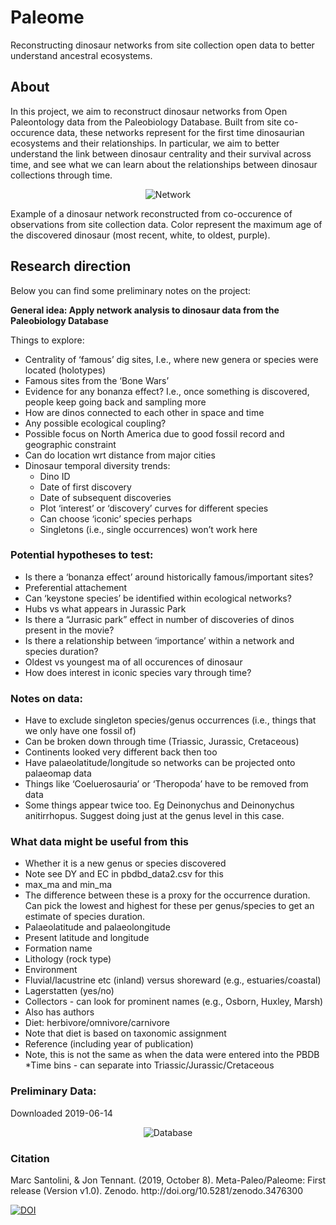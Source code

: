 # Paleome
Reconstructing dinosaur networks from site collection open data to better understand ancestral ecosystems.

## About

In this project, we aim to reconstruct dinosaur networks from Open Paleontology data from the Paleobiology Database. Built from site co-occurence data, these networks represent for the first time dinosaurian ecosystems and their relationships. In particular, we aim to better understand the link between dinosaur centrality and their survival across time, and see what we can learn about the relationships between dinosaur collections through time.

<p align="center">
![Network](network_dinos.png)\
</p>

Example of a dinosaur network reconstructed from co-occurence of observations from site collection data. Color represent the maximum age of the discovered dinosaur (most recent, white, to oldest, purple).

## Research direction

Below you can find some preliminary notes on the project:

**General idea: Apply network analysis to dinosaur data from the Paleobiology Database**

Things to explore:

* Centrality of ‘famous’ dig sites, I.e., where new genera or species were located (holotypes)
* Famous sites from the ‘Bone Wars’
* Evidence for any bonanza effect? I.e., once something is discovered, people keep going back and sampling more
* How are dinos connected to each other in space and time
* Any possible ecological coupling?
* Possible focus on North America due to good fossil record and geographic constraint
* Can do location wrt distance from major cities
* Dinosaur temporal diversity trends:
  * Dino ID
  * Date of first discovery
  * Date of subsequent discoveries
  * Plot ‘interest’ or ‘discovery’ curves for different species
  * Can choose ‘iconic’ species perhaps
  * Singletons (i.e., single occurrences) won’t work here

### Potential hypotheses to test:

* Is there a ‘bonanza effect’ around historically famous/important sites?
* Preferential attachement
* Can ‘keystone species’ be identified within ecological networks?
* Hubs vs what appears in Jurassic Park
* Is there a “Jurrasic park” effect in number of discoveries of dinos present in the movie?
* Is there a relationship between ‘importance’ within a network and species duration?
* Oldest vs youngest ma of all occurences of dinosaur
* How does interest in iconic species vary through time?

### Notes on data:

* Have to exclude singleton species/genus occurrences (i.e., things that we only have one fossil of)
* Can be broken down through time (Triassic, Jurassic, Cretaceous)
* Continents looked very different back then too
* Have palaeolatitude/longitude so networks can be projected onto palaeomap data
* Things like ‘Coeluerosauria’ or ‘Theropoda’ have to be removed from data
* Some things appear twice too. Eg Deinonychus and Deinonychus anitirrhopus. Suggest doing just at the genus level in this case. 


### What data might be useful from this

* Whether it is a new genus or species discovered
* Note see DY and EC in pbdbd_data2.csv for this
* max_ma and min_ma
* The difference between these is a proxy for the occurrence duration. Can pick the lowest and highest for these per genus/species to get an estimate of species duration.
* Palaeolatitude and palaeolongitude
* Present latitude and longitude
* Formation name
* Lithology (rock type)
* Environment
* Fluvial/lacustrine etc (inland) versus shoreward (e.g., estuaries/coastal)
* Lagerstatten (yes/no)
* Collectors - can look for prominent names (e.g., Osborn, Huxley, Marsh)
* Also has authors
* Diet: herbivore/omnivore/carnivore
* Note that diet is based on taxonomic assignment
* Reference (including year of publication)
* Note, this is not the same as when the data were entered into the PBDB
*Time bins - can separate into Triassic/Jurassic/Cretaceous

### Preliminary Data:

Downloaded 2019-06-14

<p align="center">
![Database](database.png)\
</p>

### Citation

Marc Santolini, & Jon Tennant. (2019, October 8). Meta-Paleo/Paleome: First release (Version v1.0). Zenodo. http://doi.org/10.5281/zenodo.3476300

<a href="https://doi.org/10.5281/zenodo.3476300"><img src="https://zenodo.org/badge/DOI/10.5281/zenodo.3476300.svg" alt="DOI"></a>